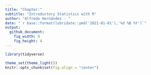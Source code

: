 ```yaml
---
title: "Chapter:"
subtitle: "Introductory Statistics with R"
author: "Alfredo Hernández - "
date: "`r base::format(lubridate::ymd('2021-01-01'),'%d %B %Y')`"
output: 
  github_document:
    fig_width: 8
    fig_height: 4
---
```


```r
library(tidyverse)

theme_set(theme_light())
knitr::opts_chunk$set(fig.align = "center")
```
